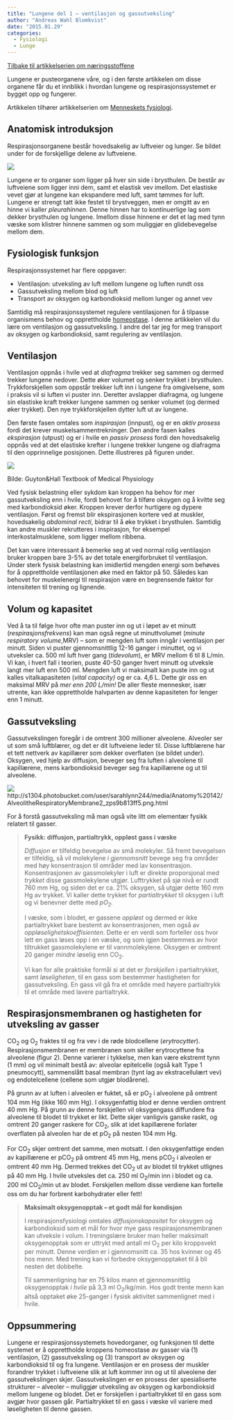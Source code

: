 ```yaml
---
title: "Lungene del 1 – ventilasjon og gassutveksling"
author: "Andreas Wahl Blomkvist"
date: "2015.01.29"
categories: 
  - Fysiologi
  - Lunge
---
```


[Tilbake til artikkelserien om næringsstoffene](../../naeringsstoffer.html)

Lungene er pusteorganene våre, og i den første artikkelen om disse organene får du et innblikk i hvordan lungene og respirasjonssystemet er bygget opp og fungerer.

Artikkelen tilhører artikkelserien om [Menneskets fysiologi](../../fysiologi.qmd).

## Anatomisk introduksjon

Respirasjonsorganene består hovedsakelig av luftveier og lunger. Se bildet under for de forskjellige delene av luftveiene.

![](images/clipboard-3196303768.png)

Lungene er to organer som ligger på hver sin side i brysthulen. De består av luftveiene som ligger inni dem, samt et elastisk vev imellom. Det elastiske vevet gjør at lungene kan ekspandere med luft, samt tømmes for luft. Lungene er strengt tatt ikke festet til brystveggen, men er omgitt av en hinne vi kaller *pleurahinnen*. Denne hinnen har to kontinuerlige lag som dekker brysthulen og lungene. Imellom disse hinnene er det et lag med tynn væske som klistrer hinnene sammen og som muliggjør en glidebevegelse mellom dem.

## Fysiologisk funksjon

Respirasjonssystemet har flere oppgaver:

-   Ventilasjon: utveksling av luft mellom lungene og luften rundt oss
-   Gassutveksling mellom blod og luft
-   Transport av oksygen og karbondioksid mellom lunger og annet vev

Samtidig må respirasjonssystemet regulere ventilasjonen for å tilpasse organismens behov og opprettholde [homeostase](homeostase.qmd). I denne artikkelen vil du lære om ventilasjon og gassutveksling. I andre del tar jeg for meg transport av oksygen og karbondioksid, samt regulering av ventilasjon.

## Ventilasjon

Ventilasjon oppnås i hvile ved at *diafragma* trekker seg sammen og dermed trekker lungene nedover. Dette øker volumet og senker trykket i brysthulen. Trykkforskjellen som oppstår trekker luft inn i lungene fra omgivelsene, som i praksis vil si luften vi puster inn. Deretter avslapper diafragma, og lungene sin elastiske kraft trekker lungene sammen og senker volumet (og dermed øker trykket). Den nye trykkforskjellen dytter luft ut av lungene.

Den første fasen omtales som *inspirasjon* (innpust)*,* og er en *aktiv prosess* fordi det krever muskelsammentrekninger. Den andre fasen kalles *ekspirasjon* (utpust) og er i hvile en *passiv prosess* fordi den hovedsakelig oppnås ved at det elastiske krefter i lungene trekker lungene og diafragma til den opprinnelige posisjonen. Dette illustreres på figuren under.

![](images/clipboard-718702097.png)

Bilde: Guyton&Hall Textbook of Medical Physiology

Ved fysisk belastning eller sykdom kan kroppen ha behov for mer gassutveksling enn i hvile, fordi behovet for å tilføre oksygen og å kvitte seg med karbondioksid øker. Kroppen krever derfor hurtigere og dypere ventilasjon. Først og fremst blir ekspirasjonen kortere ved at muskler, hovedsakelig *abdominal recti*, bidrar til å øke trykket i brysthulen. Samtidig kan andre muskler rekrutteres i inspirasjon, for eksempel interkostalmusklene, som ligger mellom ribbena.

Det kan være interessant å bemerke seg at ved normal rolig ventilasjon bruker kroppen bare 3-5% av det totale energiforbruket til ventilasjon. Under sterk fysisk belastning kan imidlertid mengden energi som behøves for å opprettholde ventilasjonen øke med en faktor på 50. Således kan behovet for muskelenergi til respirasjon være en begrensende faktor for intensiteten til trening og lignende.

## Volum og kapasitet

Ved å ta til følge hvor ofte man puster inn og ut i løpet av et minutt (*respirasjonsfrekvens*) kan man også regne ut minuttvolumet (*minute respiratory volume*,MRV) – som er mengden luft som inngår i ventilasjon per minutt. Siden vi puster gjennomsnittlig 12-16 ganger i minuttet, og vi utveksler ca. 500 ml luft hver gang (*tidevolum*), er MRV mellom 6 til 8 L/min. Vi kan, i hvert fall i teorien, puste 40-50 ganger hvert minutt og utveksle langt mer luft enn 500 ml. Mengden luft vi maksimalt kan puste inn og ut kalles vitalkapasiteten (*vital capacity)* og er ca. 4,6 L. Dette gir oss en maksimal MRV på *mer enn 200 L/min!* De aller fleste mennesker, især utrente, kan ikke opprettholde halvparten av denne kapasiteten for lenger enn 1 minutt.

## Gassutveksling

Gassutvekslingen foregår i de omtrent 300 millioner alveolene. Alveoler ser ut som små luftblærer, og det er dit luftveiene leder til. Disse luftblærene har et tett nettverk av kapillærer som dekker overflaten (se bildet under). Oksygen, ved hjelp av diffusjon, beveger seg fra luften i alveolene til kapillærene, mens karbondioksid beveger seg fra kapillærene og ut til alveolene.

![](images/clipboard-480104468.png)http://s1304.photobucket.com/user/sarahlynn244/media/Anatomy%20142/AlveolitheRespiratoryMembrane2_zps9b813ff5.png.html

For å forstå gassutveksling må man også vite litt om elementær fysikk relatert til gasser.

> **Fysikk: diffusjon, partialtrykk, oppløst gass i væske**
>
> *Diffusjon* er tilfeldig bevegelse av små molekyler. Så fremt bevegelsen er tilfeldig, så vil molekylene *i gjennomsnitt* bevege seg fra områder med høy konsentrasjon til områder med lav konsentrasjon. Konsentrasjonen av gassmolekyler i luft er direkte proporsjonal med *trykket* disse gassmolekylene utgjør. Lufttrykket på sjø nivå er rundt 760 mm Hg, og siden det er ca. 21% oksygen, så utgjør dette 160 mm Hg av trykket. Vi kaller dette trykket for *partialtrykket* til oksygen i luft og vi benevner dette med *pO~2~.*
>
> I væske, som i blodet, er gassene *oppløst* og dermed er ikke partialtrykket bare bestemt av konsentrasjonen, men også av *oppløselighetskoeffisienten*. Dette er en verdi som forteller oss hvor lett en gass løses opp i en væske, og som igjen bestemmes av hvor tiltrukket gassmolekylene er til vannmolekylene. Oksygen er omtrent 20 ganger *mindre* løselig enn CO~2~.
>
> Vi kan for alle praktiske formål si at det er *forskjellen* i partialtrykket, samt *løseligheten*, til en gass som bestemmer hastigheten for gassutveksling. En gass vil gå fra et område med høyere partialtrykk til et område med lavere partialtrykk.

## Respirasjonsmembranen og hastigheten for utveksling av gasser

CO~2~ og O~2~ fraktes til og fra vev i de røde blodcellene (*erytrocytter*). Respirasjonsmembranen er membranen som skiller erytrocyttene fra alveolene (figur 2). Denne varierer i tykkelse, men kan være ekstremt tynn (1 mm) og vil minimalt bestå av: alveolar epitelcelle (også kalt Type 1 pneumocytt), sammenslått basal membran (tynt lag av ekstracellulært vev) og endotelcellene (cellene som utgjør blodårene).

På grunn av at luften i alveolen er fuktet, så er pO~2~ i alveolene på omtrent 104 mm Hg (ikke 160 mm Hg). I oksygenfattig blod er denne verdien omtrent 40 mm Hg. På grunn av denne forskjellen vil oksygengass diffundere fra alveolene til blodet til trykket er likt. Dette skjer vanligvis ganske raskt, og omtrent 20 ganger raskere for CO~2~, slik at idet kapillærene forlater overflaten på alveolen har de et pO~2~ på nesten 104 mm Hg.

For CO~2~ skjer omtrent det samme, men motsatt. I den oksygenfattige enden av kapillærene er pCO~2~ på omtrent 45 mm Hg, mens pCO~2~ i alveolen er omtrent 40 mm Hg. Dermed trekkes det CO~2~ ut av blodet til trykket utlignes på 40 mm Hg. I hvile utveksles det ca. 250 ml O~2~/min inn i blodet og ca. 200 ml CO~2~/min ut av blodet. Forskjellen mellom disse verdiene kan fortelle oss om du har forbrent karbohydrater eller fett!

> **Maksimalt oksygenopptak – et godt mål for kondisjon**
>
> I respirasjonsfysiologi omtales *diffusjonskapasitet* for oksygen og karbondioksid som et mål for hvor mye gass respirasjonsmembranen kan utveksle i volum. I treningslære bruker man heller maksimalt oksygenopptak som er uttrykt med antall ml O~2~ per kilo kroppsvekt per minutt. Denne verdien er i gjennomsnitt ca. 35 hos kvinner og 45 hos menn. Med trening kan vi forbedre oksygenopptaket til å bli nesten det dobbelte.
>
> Til sammenligning har en 75 kilos mann et gjennomsnittlig oksygenopptak *i hvile* på 3,3 ml O~2~/kg/min. Hos godt trente menn kan altså opptaket øke 25-ganger i fysisk aktivitet sammenlignet med i hvile.

## Oppsummering

Lungene er respirasjonssystemets hovedorganer, og funksjonen til dette systemet er å opprettholde kroppens homeostase av gasser via (1) ventilasjon, (2) gassutveksling og (3) transport av oksygen og karbondioksid til og fra lungene. Ventilasjon er en prosess der muskler forandrer trykket i luftveiene slik at luft kommer inn og ut til alveolene der gassutvekslingen skjer. Gassutvekslingen er en prosess der spesialiserte strukturer – alveoler – muliggjør utveksling av oksygen og karbondioksid mellom lungene og blodet. Det er forskjellen i partialtrykket til en gass som avgjør hvor gassen går. Partialtrykket til en gass i væske vil variere med løseligheten til denne gassen.
